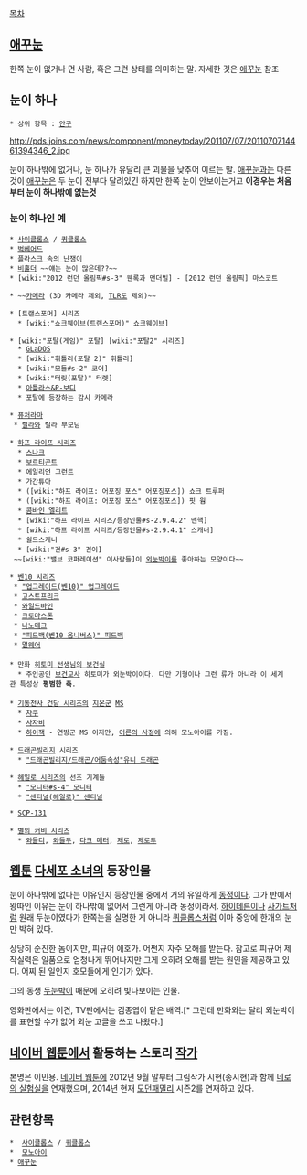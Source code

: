 [[목차]]

== [[애꾸눈]] ==
한쪽 눈이 없거나 먼 사람, 혹은 그런 상태를 의미하는 말. 자세한 것은 [[애꾸눈]] 참조

== 눈이 하나 ==
 * 상위 항목 : [[안구]]

http://pds.joins.com/news/component/moneytoday/201107/07/2011070714461394346_2.jpg

눈이 하나밖에 없거나, 눈 하나가 유달리 큰 괴물을 낮추어 이르는 말. [[애꾸눈]]과는 다른것이 [[애꾸눈]]은 두 눈이 전부다 달려있긴 하지만 한쪽 눈이 안보이는거고 '''이경우는 처음부터 눈이 하나밖에 없는것'''

=== 눈이 하나인 예 ===
 * [[사이클롭스]] / [[퀴클롭스]]
 * [[벅베어드]]
 * [[플라스크 속의 난쟁이]]
 * [[비홀더]] ~~얘는 눈이 많은데??~~
 * [wiki:"2012 런던 올림픽#s-3" 웬록과 맨더빌] - [2012 런던 올림픽] 마스코트

 * ~~[[카메라]] (3D 카메라 제외, [[TLR]]도 제외)~~

 * [트랜스포머] 시리즈
   * [wiki:"쇼크웨이브(트랜스포머)" 쇼크웨이브]

 * [wiki:"포탈(게임)" 포탈] [wiki:"포탈2" 시리즈]
   * [[GLaDOS]]
   * [wiki:"휘틀리(포탈 2)" 휘틀리]
   * [wiki:"모듈#s-2" 코어]
   * [wiki:"터릿(포탈)" 터렛]
   * [[아틀라스&P-보디]]
   * 포탈에 등장하는 감시 카메라

 * [[퓨처라마]]
  * [[릴라]]와 릴라 부모님

 * [[하프 라이프 시리즈]]
   * [http://half-life.wikia.com/wiki/Snark 스나크]
   * [[보르티곤트]]
   * 에일리언 그런트
   * 가간튜아
   * ([wiki:"하프 라이프: 어포징 포스" 어포징포스]) 쇼크 트루퍼
   * ([wiki:"하프 라이프: 어포징 포스" 어포징포스]) 핏 웜
   * [[콤바인 엘리트]]
   * [wiki:"하프 라이프 시리즈/등장인물#s-2.9.4.2" 맨핵]
   * [wiki:"하프 라이프 시리즈/등장인물#s-2.9.4.1" 스캐너]
   * 쉴드스캐너
   * [wiki:"견#s-3" 견이]
  ~~[wiki:"밸브 코퍼레이션" 이사람들]이 [[외눈박이]]를 좋아하는 모양이다~~

 * [[벤10 시리즈]]
  * [["업그레이드(벤10)" 업그레이드]]
  * [[고스트프리크]]
  * [[와일드바인]]
  * [[크로마스톤]]
  * [[나노메크]]
  * [["피드백(벤10 옴니버스)" 피드백]]
  * [[멀웨어]]
 
 * 만화 [[히토미 선생님의 보건실]]
   * 주인공인 [[보건교사]] 히토미가 외눈박이이다. 다만 기형이나 그런 류가 아니라 이 세계관 특성상 '''평범한 축'''.
 
 * [[기동전사 건담 시리즈]]의 [[지온]]군 [[MS]]
   * [[자쿠]] 
   * [[사자비]]
   * [[하이잭]] - 연방군 MS 이지만, [[어른의 사정]]에 의해 모노아이를 가짐.

 * [[드래곤빌리지]] 시리즈
   * [["드래곤빌리지/드래곤/어둠속성"유니 드래곤]]

 * [[헤일로 시리즈]]의 선조 기계들
   * [["모니터#s-4" 모니터]]
   * [["센티널(헤일로)" 센티널]]

 * [[SCP-131]]

 * [[별의 커비 시리즈]]
   * [[와들디]], [[와들두]], [[다크 매터]], [[제로]], [[제로투]]
== [[웹툰]] [[다세포 소녀]]의 등장인물 ==

눈이 하나밖에 없다는 이유인지 등장인물 중에서 거의 유일하게 [[동정]]이다. 그가 반에서 왕따인 이유는 눈이 하나밖에 없어서 그런게 아니라 동정이라서. [[하이데른]]이나 [[사가트]]처럼 원래 두눈이였다가 한쪽눈을 실명한 게 아니라 [[퀴클롭스]]처럼 이마 중앙에 한개의 눈만 박혀 있다.

상당히 순진한 놈이지만, 피규어 애호가. 어쩐지 자주 오해를 받는다. 참고로 피규어 제작실력은 일품으로 엄청나게 뛰어나지만 그게 오히려 오해를 받는 원인을 제공하고 있다. 어찌 된 일인지 호모들에게 인기가 있다.

그의 동생 [[두눈박이]] 때문에 오히려 빛나보이는 인물.

영화판에서는 이켠, TV판에서는 김종엽이 맡은 배역.[* 그런데 만화와는 달리 외눈박이를 표현할 수가 없어 외눈 고글을 쓰고 나왔다.]

== [[네이버 웹툰]]에서 활동하는 스토리 [[작가]] ==

본명은 이민용. [[네이버 웹툰]]에 2012년 9월 말부터 그림작가 시현(송시현)과 함께 [[네로의 실험실]]을 연재했으며, 2014년 현재 [[모던패밀리]] 시즌2를 연재하고 있다.

== 관련항목 ==
 *  [[사이클롭스]] / [[퀴클롭스]]
 *  [[모노아이]]
 * [[애꾸눈]]
